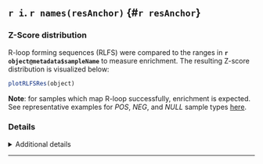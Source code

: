 ## `r i`. `r names(resAnchor)` {#`r resAnchor`}

### Z-Score distribution

R-loop forming sequences (RLFS) were compared to the ranges in **`r object@metadata$sampleName`** to measure enrichment. The resulting Z-score distribution is visualized below:

```r
plotRLFSRes(object)
```

**Note**: for samples which map R-loop successfully, enrichment is expected. See representative examples for *POS*, *NEG*, and *NULL* sample types [here](https://rlbase-data.s3.amazonaws.com/misc/examples_for_select_samples.png){target="_blank"}.

### Details
<details>
<summary>Additional details</summary>

RLFS were derived across the genome using [`QmRLFS-finder.py`](https://github.com/piroonj/QmRLFS-finder){target="_blank"}. R-loop broad peaks were called with `macs` and then compared with RLFS using `permTest` from the `RegioneR` R package. An empirical distribution of RLFS was generated using the `circularRandomizeRegions` method and compared to the peaks in order to calculate enrichment p value and zscore (effect size of enrichment). 


```r
# Wrangle data
rlfs_data <- rlresult(object, resultName = "rlfsRes")
pt <- rlfs_data$perTestResults
pval <- pt[[1]]$pval
ntimes <- pt[[1]]$ntimes
zscore <- pt[[1]]$zscore
lz <- rlfs_data$`Z-scores`

# Set display colors
rlfs_pval_color <- ifelse(pval > .05, 'red', ifelse(pval > .01, 'orange', 'green'))
rlfs_zs_color <- ifelse(zscore < 5, 'red', ifelse(zscore < 15, 'orange', 'green'))
```


From this analysis, the empirically-determined p value was <strong style="color: `r rlfs_pval_color`">`r pval`</strong> (with `r ntimes` permutations, the minimum possible p value was `r 1/(1 + ntimes)`).
The enrichment z-score was <strong style="color: `r rlfs_zs_color`">`r zscore`</strong>.


```r
plot(pt)
```


</details>


***
